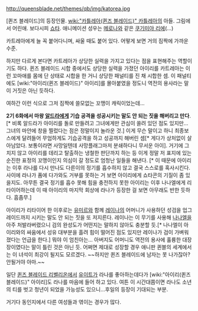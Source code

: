 http://queensblade.net/themes/qb/img/katorea.jpg

[퀸즈 블레이드]의 등장인물. [[wiki:"카틀레아(퀸즈 블레이드)" 카틀레아]]의 아들. 그림에서 어린애. 보다시피 [[쇼타]]. 애니메이션 성우는 [[메로나]]와 같은 [[쿠기미야 리에]](...)

카트레아에게 늘 꼭 붙어다니며, 싸울 때도 붙어 있다. 어떻게 보면 거의 짐짝에 가까운 수준. 

하지만 다르게 본다면 카트레아가 상당한 실력을 가지고 있다는 점을 표현해주는 역할이기도 하다. 퀸즈 블레이드 시합 중에서도 상당한 실력을 가졌던 아이리를 카트레아는 이런 꼬마애를 몸에 단 상태로 시합을 한 거니 상당한 패널티를 진 채 시합한 셈. 이 패널티에도 [wiki:"아이리(퀸즈 블레이드)" 아이리]를 몰아붙였을 정도니 역전의 용사라는 말이 거짓은 아닌 듯하다.

여하간 이런 식으로 그저 짐짝에 쓸모없는 꼬맹이 캐릭이었는데...

'''2기 6화에서 마왕 [[알드라]]에게 기습 공격을 성공시키는 말도 안 되는 짓을 해버리고 만다'''.[* 비록 알드라가 아이리를 돌로 만들려고 그녀에게만 관심이 쏠려 있던 점도 있지만... 그녀의 마안에 창을 찔렀다는 점은 정말이지 놀라운 것.] 이게 무슨 말이고 하니 최종보스에게 달려들어 무엄하게도 기습공격을 하고 성공까지 해버린 셈[* 게다가 상처없이 살아남았다. 보통이라면 사망일텐데 사망플래그마저 분쇄하다니 무서운 아이]. 거기에 그치지 않고 아이리를 데리고 탈출하는 냉철한 판단까지 하는 등 이게 정말 저 표지에 있는 순진한 표정의 꼬맹이인지 의심이 갈 정도로 엄청난 일들을 해낸다. [* 이 때문에 아이리는 이후 라나를 다시 만나도 다른이의 정기를 흡수하지 않고 결국 스스로를 혹사시킨다. 사이에 라나가 품에 다가와도 거부를 못하는 거 보면 아이리에게 쇼타콘의 기질이 좀 있을지도. 아무튼 결국 정기를 흡수 못해 힘을 충전하지 못한 아이리는 이후 나나엘에게 리타이어하는데 이 때 아이리의 마지막 회상에 라나가 등장한 걸 보면 아무래도 반한 듯하다. 흠좀무.]

아이리가 리타이어 한 이후로는 [[유미르]]와 함께 [[레이나]]의 어머니가 사용하던 성검을 업그레이드까지 시키는 말도 안 되는 짓을 또 저지른다. 레이나는 이 무기를 사용해 [[나나엘]]을 아주 처발라버렸으니 검의 완성도가 어떤지는 말하지 않아도 충분할 듯.[* 나나엘이 아이리와의 싸움에서 성유 대부분을 흘려 힘이 떨어진 점도 있지만 레이나가 검이 가벼워졌다는 언급을 한다.] 뭐야 이 엄친아는... 아버지도 어머니도 역전의 용사에 훌륭한 대장장이였다는 말이 틀린 것은 아닌 듯. 어쩌면 제대로 성장할 경우 애니판 퀸블의 세계에서는 이 녀석이 최강이 될지도 모르겠다. ~~하지만 퀸즈 블레이드에 남자는 못 나가잖아? 안될거야 아마.~~

일단 [[퀸즈 블레이드 리벨리온]]에서 [[유이트]]가 라나를 좋아하는데다가 [wiki:"아이리(퀸즈 블레이드)" 아이리]도 라나를 마음에 들어 하고 있다.
여튼 이 시간대쯤이면 라나도 소년의 티를 벗고 청년이 되었을 가능성도 있으니...후일의 등장이 기대되는 부분.

거기다 동인지에서 다른 여성들과 엮이는 경우가 많다.

